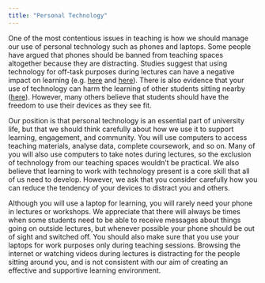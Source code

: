 ```yaml
---
title: "Personal Technology"
---
```


One of the most contentious issues in teaching is how we should manage our use of personal technology such as phones and laptops. Some people have argued that phones should be banned from teaching spaces altogether because they are distracting. Studies suggest that using technology for off-task purposes during lectures can have a negative impact on learning (e.g. [here](https://papers.ssrn.com/sol3/papers.cfm?abstract_id=1595375) and [here](https://www.tandfonline.com/doi/full/10.1080/01443410.2018.1489046)). There is also evidence that your use of technology can harm the learning of other students sitting nearby ([here](https://psycnet.apa.org/record/2013-05913-005)). However, many others believe that students should have the freedom to use their devices as they see fit.

Our position is that personal technology is an essential part of university life, but that we should think carefully about how we use it to support learning, engagement, and community. You will use computers to access teaching materials, analyse data, complete coursework, and so on. Many of you will also use computers to take notes during lectures, so the exclusion of technology from our teaching spaces wouldn't be practical. We also believe that learning to work with technology present is a core skill that all of us need to develop. However, we ask that you consider carefully how you can reduce the tendency of your devices to distract you and others.

Although you will use a laptop for learning, you will rarely need your phone in lectures or workshops. We appreciate that there will always be times when some students need to be able to receive messages about things going on outside lectures, but whenever possible your phone should be out of sight and switched off. You should also make sure that you use your laptops for work purposes only during teaching sessions. Browsing the internet or watching videos during lectures is distracting for the people sitting around you, and is not consistent with our aim of creating an effective and supportive learning environment. 